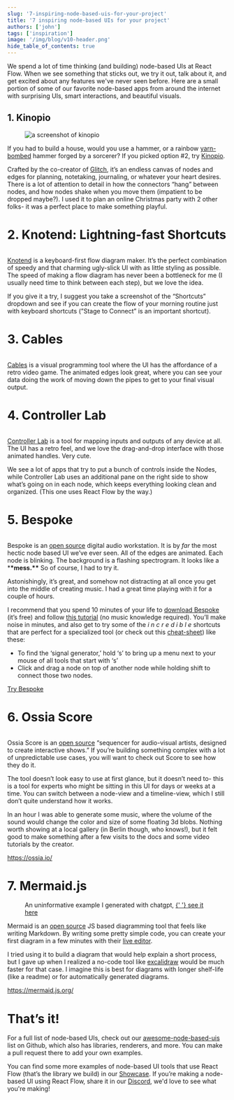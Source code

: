 ```yaml
---
slug: '7-inspiring-node-based-uis-for-your-project'
title: '7 inspiring node-based UIs for your project'
authors: ['john']
tags: ['inspiration']
image: '/img/blog/v10-header.png'
hide_table_of_contents: true
---
```



We spend a lot of time thinking (and building) node-based UIs at React Flow. When we see something that sticks out, we try it out, talk about it, and get excited about any features we've never seen before. Here are a small portion of some of our favorite node-based apps from around the internet with surprising UIs, smart interactions, and beautiful visuals.

<!--truncate-->

## 1. Kinopio

<figure>
  <Image img="/img/blog/2023-nice-uis/ui-kinopio.png" alt="a screenshot of kinopio" />
</figure>

If you had to build a house, would you use a hammer, or a rainbow [yarn-bombed](https://www.ecosia.org/images?q=yarn%20bombing) hammer forged by a sorcerer? If you picked option #2, try [Kinopio](https://kinopio.club/).

Crafted by the co-creator of [Glitch](https://glitch.com/), it’s an endless canvas of nodes and edges for planning, notetaking, journaling, or whatever your heart desires. There is a lot of attention to detail in how the connectors “hang” between nodes, and how nodes shake when you move them (impatient to be dropped maybe?). I used it to plan an online Christmas party with 2 other folks- it was a perfect place to make something playful.

# 2. Knotend: Lightning-fast Shortcuts

<figure>
  <Image img="/img/blog/2023-nice-uis/ui-knotend.png" alt="" />
</figure>

[Knotend](https://www.knotend.com/) is a keyboard-first flow diagram maker. It’s the perfect combination of speedy and that charming ugly-slick UI with as little styling as possible. The speed of making a flow diagram has never been a bottleneck for me (I usually need time to think between each step), but we love the idea.

If you give it a try, I suggest you take a screenshot of the “Shortcuts” dropdown and see if you can create the flow of your morning routine just with keyboard shortcuts (”Stage to Connect” is an important shortcut).

# 3. Cables

<figure>
  <Image img="/img/blog/2023-nice-uis/ui-cables.png" alt="" />
</figure>

[Cables](https://cables.gl/) is a visual programming tool where the UI has the affordance of a retro video game. The animated edges look great, where you can see your data doing the work of moving down the pipes to get to your final visual output.

# 4. Controller Lab

<figure>
  <Image img="/img/blog/2023-nice-uis/ui-controllerlab.gif" alt="" />
</figure>

[Controller Lab](https://controllerlab.io/) is a tool for mapping inputs and outputs of any device at all. The UI has a retro feel, and we love the drag-and-drop interface with those animated handles. Very cute.

We see a lot of apps that try to put a bunch of controls inside the Nodes, while Controller Lab uses an additional pane on the right side to show what’s going on in each node, which keeps everything looking clean and organized. (This one uses React Flow by the way.)

# 5. Bespoke

<figure>
  <Image img="/img/blog/2023-nice-uis/ui-bespoke.png" alt="" />
</figure>

Bespoke is an [open source](https://github.com/awwbees/BespokeSynth) digital audio workstation. It is by _far_ the most hectic node based UI we’ve ever seen. All of the edges are animated. Each node is blinking. The background is a flashing spectrogram. It looks like a \***\*mess.\*\*** So of course, I had to try it.

Astonishingly, it’s great, and somehow not distracting at all once you get into the middle of creating music. I had a great time playing with it for a couple of hours.

I recommend that you spend 10 minutes of your life to [download Bespoke](https://www.bespokesynth.com/#contact) (it’s free) and follow [this tutorial](https://www.youtube.com/watch?v=SYBc8X2IxqM) (no music knowledge required). You’ll make noise in minutes, and also get to try some of the _i n c r e d i b l e_ shortcuts that are perfect for a specialized tool (or check out this [cheat-sheet](https://raw.githubusercontent.com/awwbees/BespokeSynth/main/bespoke_quick_reference.png)) like these:

- To find the ‘signal generator,’ hold ‘s’ to bring up a menu next to your mouse of all tools that start with ‘s’
- Click and drag a node on top of another node while holding shift to connect those two nodes.

[Try Bespoke](https://www.bespokesynth.com/)

# 6. Ossia Score

<figure>
  <Image img="/img/blog/2023-nice-uis/ui-score.png" alt="" />
</figure>

Ossia Score is an [open source](https://github.com/ossia/score) “sequencer for audio-visual artists, designed to create interactive shows.” If you’re building something complex with a lot of unpredictable use cases, you will want to check out Score to see how they do it.

The tool doesn’t look easy to use at first glance, but it doesn’t need to- this is a tool for experts who might be sitting in this UI for days or weeks at a time. You can switch between a node-view and a timeline-view, which I still don’t quite understand how it works.

In an hour I was able to generate some music, where the volume of the sound would change the color and size of some floating 3d blobs. Nothing worth showing at a local gallery (in Berlin though, who knows!), but it felt good to make something after a few visits to the docs and some video tutorials by the creator.

https://ossia.io/

# 7. Mermaid.js

<figure>
  <Image img="/img/blog/2023-nice-uis/ui-mermaid.png" alt="" />
  <figcaption>
    An uninformative example I generated with chatgpt,
    <a href="https://mermaid.live/edit#pako:eNqdk1tvmzAYhv-K5SnihnRAE04Xkwo0Wg-RqkzaRaEXDnxJvILNjNHCSP77DKQNzXY1c4Pf9_Hrz6cWpzwD7OPJpKWMSh-1SJM7KEDzkZbBhtS51PST9p0IStY5VFrPlYIWRDQhz7no8E-uE97eBh1eQcpZ9sFcLAI7NPssEJJeeNFN4HXemqSvW8Frlo3drg0j9_KsX_dNQ8fum0wSthWk3KHHVcIQqur10F1BySsquWg6GaGbeEkqVcILmk6_HJYgtnBAQbwAImsBLydobIbxVy43dH_ygt57qvNcZf-soZIKGazwH1YwTgzvPofRAUXxCnIg1TAdsCxhFzX3bjUMvVMV_-ACjccotQtE0dC5j5eU*YXcj5GH-InIdHeBPJyRcxmyyWG0b2hD89z_cGq6ggR_Bf_9RN6U6S-ayZ1vlftx1LCc_w5KGNZxAaIgNFOXte2iE9zfyQT76vd0UxOcsKNCSS35t4al2N-QvAId12VGJESUqP0t3lXIuvUthxfQPwQdl4Q9c64YKWrou9hv8R77puFdGY7tOKYx92b2bObquOlk48qZG87ctE3TsjzXPur4d5-gDNd1DNubW55lXs9M5_gHvkQXVw">
      {' '}
      see it here
    </a>
  </figcaption>
</figure>

Mermaid is an [open source](https://github.com/mermaid-js/mermaid) JS based diagramming tool that feels like writing Markdown. By writing some pretty simple code, you can create your first diagram in a few minutes with their [live editor](https://mermaid.live/).

I tried using it to build a diagram that would help explain a short process, but I gave up when I realized a no-code tool like [excalidraw](https://excalidraw.com/) would be much faster for that case. I imagine this is best for diagrams with longer shelf-life (like a readme) or for automatically generated diagrams.

https://mermaid.js.org/

# That’s it!

For a full list of node-based UIs, check out our [awesome-node-based-uis](https://github.com/wbkd/awesome-node-based-uis) list on Github, which also has libraries, renderers, and more. You can make a pull request there to add your own examples.

You can find some more examples of node-based UI tools that use React Flow (that’s the library we build) in our [Showcase](https://www.notion.so/7-of-our-Favorite-Node-Based-UIs-c2555e2a714a42819149e338500eef68?pvs=21). If you’re making a node-based UI using React Flow, share it in our [Discord](https://discord.gg/RVmnytFmGW), we'd love to see what you're making!
